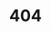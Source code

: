 ---
title: '404'
template: splash
editUrl: false
hero:
  title: '404'
  tagline: Page not found. Someone is getting fired.
---